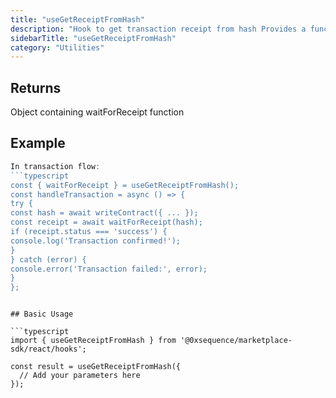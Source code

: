 ```yaml
---
title: "useGetReceiptFromHash"
description: "Hook to get transaction receipt from hash Provides a function to wait for a transaction receipt using a transaction hash. This is a wagmi-based hook for direct blockchain interaction."
sidebarTitle: "useGetReceiptFromHash"
category: "Utilities"
---
```


## Returns

Object containing waitForReceipt function

## Example

```typescript
In transaction flow:
```typescript
const { waitForReceipt } = useGetReceiptFromHash();
const handleTransaction = async () => {
try {
const hash = await writeContract({ ... });
const receipt = await waitForReceipt(hash);
if (receipt.status === 'success') {
console.log('Transaction confirmed!');
}
} catch (error) {
console.error('Transaction failed:', error);
}
};
```
```

## Basic Usage

```typescript
import { useGetReceiptFromHash } from '@0xsequence/marketplace-sdk/react/hooks';

const result = useGetReceiptFromHash({
  // Add your parameters here
});
```

